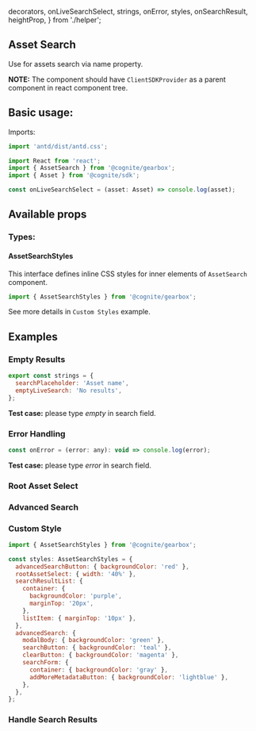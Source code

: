   decorators, 
  onLiveSearchSelect, 
  strings, 
  onError, 
  styles, 
  onSearchResult, 
  heightProp, 
} from './helper';

<Meta title="Assets|AssetSearch" decorators={decorators} />

## Asset Search

Use for assets search via name property.

**NOTE:** The component should have `ClientSDKProvider` as a parent component in react component tree.

## Basic usage:

Imports:

```jsx
import 'antd/dist/antd.css';

import React from 'react';
import { AssetSearch } from '@cognite/gearbox';
import { Asset } from '@cognite/sdk';
```

```jsx
const onLiveSearchSelect = (asset: Asset) => console.log(asset);
```

<Preview>
  <Story name="Basic Usage" height = {heightProp}>
    <AssetSearch onLiveSearchSelect={onLiveSearchSelect} />
  </Story>
</Preview>

## Available props

<Props of={AssetSearch} />

### Types:

#### AssetSearchStyles
This interface defines inline CSS styles for inner elements of `AssetSearch` component.

```jsx
import { AssetSearchStyles } from '@cognite/gearbox';
```

See more details in `Custom Styles` example.

## Examples

### Empty Results

```jsx
export const strings = {
  searchPlaceholder: 'Asset name',
  emptyLiveSearch: 'No results',
};
```

**Test case:** please type *empty* in search field.

<Preview>
  <Story name="Empty Results" height = {heightProp}>
    <AssetSearch
      onLiveSearchSelect={onLiveSearchSelect}
      strings={strings}
    />
  </Story>
</Preview>

### Error Handling

```jsx
const onError = (error: any): void => console.log(error);
```

**Test case:** please type *error* in search field.

<Preview>
  <Story name="Error Handling" height = {heightProp} >
    <AssetSearch
      onLiveSearchSelect={onLiveSearchSelect}
      onError={onError} 
    />
  </Story>
</Preview>

### Root Asset Select

<Preview>
  <Story name="Root Asset Select" height = {heightProp}>
    <AssetSearch 
      onLiveSearchSelect={onLiveSearchSelect} 
      rootAssetSelect={true} 
    />
  </Story>
</Preview>

### Advanced Search

<Preview>
  <Story name="Advanced Search" height = {heightProp}>
    <AssetSearch 
      onLiveSearchSelect={onLiveSearchSelect} 
      advancedSearch={true} 
    />
  </Story>
</Preview>

### Custom Style

```jsx
import { AssetSearchStyles } from '@cognite/gearbox';

const styles: AssetSearchStyles = {
  advancedSearchButton: { backgroundColor: 'red' },
  rootAssetSelect: { width: '40%' },
  searchResultList: {
    container: {
      backgroundColor: 'purple',
      marginTop: '20px',
    },
    listItem: { marginTop: '10px' },
  },
  advancedSearch: {
    modalBody: { backgroundColor: 'green' },
    searchButton: { backgroundColor: 'teal' },
    clearButton: { backgroundColor: 'magenta' },
    searchForm: {
      container: { backgroundColor: 'gray' },
      addMoreMetadataButton: { backgroundColor: 'lightblue' },
    },
  },
};
```

<Preview>
  <Story name="Custom Style" height = {heightProp}>
    <AssetSearch 
      onLiveSearchSelect={onLiveSearchSelect} 
      advancedSearch={true} 
      rootAssetSelect={true} 
      styles={styles}
    />
  </Story>
</Preview>

### Handle Search Results

<Preview>
  <Story name="Handle Search Results" height = {heightProp}>
    <AssetSearch 
      showLiveSearchResults={false} 
      onSearchResult={onSearchResult} 
    />
  </Story>
</Preview>
